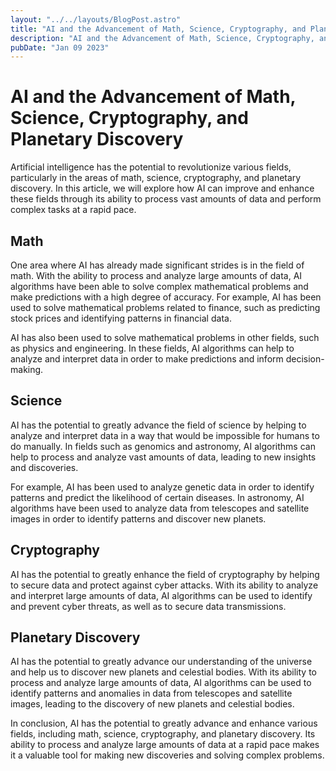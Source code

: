 ```yaml
---
layout: "../../layouts/BlogPost.astro"
title: "AI and the Advancement of Math, Science, Cryptography, and Planetary Discovery"
description: "AI and the Advancement of Math, Science, Cryptography, and Planetary Discovery | Artificial intelligence, or AI, is a rapidly growing field that has the potential to revolutionize a wide range of industries. In this article, we'll explore just a few of the many reasons why AI is a valuable resource for businesses of all types."
pubDate: "Jan 09 2023"
---
```


# AI and the Advancement of Math, Science, Cryptography, and Planetary Discovery

Artificial intelligence has the potential to revolutionize various fields, particularly in the areas of math, science, cryptography, and planetary discovery. In this article, we will explore how AI can improve and enhance these fields through its ability to process vast amounts of data and perform complex tasks at a rapid pace.

## Math

One area where AI has already made significant strides is in the field of math. With the ability to process and analyze large amounts of data, AI algorithms have been able to solve complex mathematical problems and make predictions with a high degree of accuracy. For example, AI has been used to solve mathematical problems related to finance, such as predicting stock prices and identifying patterns in financial data.

AI has also been used to solve mathematical problems in other fields, such as physics and engineering. In these fields, AI algorithms can help to analyze and interpret data in order to make predictions and inform decision-making.

## Science

AI has the potential to greatly advance the field of science by helping to analyze and interpret data in a way that would be impossible for humans to do manually. In fields such as genomics and astronomy, AI algorithms can help to process and analyze vast amounts of data, leading to new insights and discoveries.

For example, AI has been used to analyze genetic data in order to identify patterns and predict the likelihood of certain diseases. In astronomy, AI algorithms have been used to analyze data from telescopes and satellite images in order to identify patterns and discover new planets.

## Cryptography

AI has the potential to greatly enhance the field of cryptography by helping to secure data and protect against cyber attacks. With its ability to analyze and interpret large amounts of data, AI algorithms can be used to identify and prevent cyber threats, as well as to secure data transmissions.

## Planetary Discovery

AI has the potential to greatly advance our understanding of the universe and help us to discover new planets and celestial bodies. With its ability to process and analyze large amounts of data, AI algorithms can be used to identify patterns and anomalies in data from telescopes and satellite images, leading to the discovery of new planets and celestial bodies.

In conclusion, AI has the potential to greatly advance and enhance various fields, including math, science, cryptography, and planetary discovery. Its ability to process and analyze large amounts of data at a rapid pace makes it a valuable tool for making new discoveries and solving complex problems.
